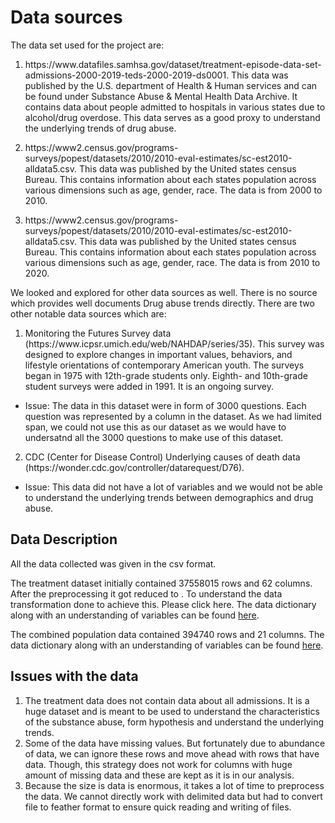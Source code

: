# Data sources

The data set used for the project are:

1. https://www.datafiles.samhsa.gov/dataset/treatment-episode-data-set-admissions-2000-2019-teds-2000-2019-ds0001. This data was published by the U.S. department of Health & Human services and can be found under Substance Abuse & Mental Health Data Archive. It contains data about people admitted to hospitals in various states due to alcohol/drug overdose. This data serves as a good proxy to understand the underlying trends of drug abuse.

2. https://www2.census.gov/programs-surveys/popest/datasets/2010/2010-eval-estimates/sc-est2010-alldata5.csv. This data was published by the United states census Bureau. This contains information about each states population across various dimensions such as age, gender, race. The data is from 2000 to 2010.

3.  https://www2.census.gov/programs-surveys/popest/datasets/2010/2010-eval-estimates/sc-est2010-alldata5.csv. This data was published by the United states census Bureau. This contains information about each states population across various dimensions such as age, gender, race. The data is from 2010 to 2020.

We looked and explored for other data sources as well. There is no source which provides well documents Drug abuse trends directly. There are two other notable data sources which are:

1. Monitoring the Futures Survey data (https://www.icpsr.umich.edu/web/NAHDAP/series/35). This survey was designed to explore changes in important values, behaviors, and lifestyle orientations of contemporary American youth. The surveys began in 1975 with 12th-grade students only. Eighth- and 10th-grade student surveys were added in 1991. It is an ongoing survey. 
  - Issue: The data in this dataset were in form of 3000 questions. Each question was represented by a column in the dataset. As we had limited span, we could not use this as our dataset as we would have to undersatnd all the 3000 questions to make use of this dataset.

2. CDC (Center for Disease Control) Underlying causes of death data (https://wonder.cdc.gov/controller/datarequest/D76). 
 - Issue: This data did not have a lot of variables and we would not be able to understand the underlying trends between demographics and drug abuse.

## Data Description

All the data collected was given in the csv format. 

The treatment dataset initially contained 37558015 rows and 62 columns. After the preprocessing it got reduced to . To understand the data transformation done to achieve this. Please click here. The data dictionary along with an understanding of variables can be found [here](https://www.datafiles.samhsa.gov/sites/default/files/field-uploads-protected/studies/TEDS-A-2000-2019/TEDS-A-2000-2019-datasets/TEDS-A-2000-2019-DS0001/TEDS-A-2000-2019-DS0001-info/TEDS-A-2000-2019-DS0001-info-codebook_v1.pdf).

The combined population data contained 394740 rows and 21 columns. The data dictionary along with an understanding of variables can be found [here](https://www2.census.gov/programs-surveys/popest/technical-documentation/file-layouts/2000-2010/sc-est2010-alldata6.pdf).


## Issues with the data

1. The treatment data does not contain data about all admissions. It is a huge dataset and is meant to be used to understand the characteristics of the substance abuse, form hypothesis and understand the underlying trends.
2. Some of the data have missing values. But fortunately due to abundance of data, we can ignore these rows and move ahead with rows that have data. Though, this strategy does not work for columns with huge amount of missing data and these are kept as it is in our analysis.
3. Because the size is data is enormous, it takes a lot of time to preprocess the data. We cannot directly work with delimited data but had to convert file to feather format to ensure quick reading and writing of files.
